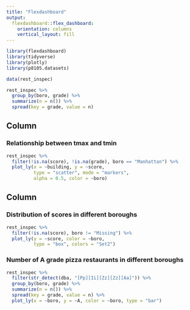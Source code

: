 ```yaml
---
title: "Flexdashboard"
output: 
  flexdashboard::flex_dashboard:
    orientation: columns
    vertical_layout: fill
---
```


```r
library(flexdashboard)
library(tidyverse)
library(plotly)
library(p8105.datasets)

data(rest_inspec)

rest_inspec %>% 
  group_by(boro, grade) %>% 
  summarize(n = n()) %>% 
  spread(key = grade, value = n)
```

Column {data-width=650}
-----------------------------------------------------------------------

### Relationship between tmax and tmin
```r
rest_inspec %>%
  filter(!is.na(score), !is.na(grade), boro == "Manhattan") %>% 
  plot_ly(x = ~building, y = ~score, 
          type = "scatter", mode = "markers", 
          alpha = 0.5, color = ~boro)
```

Column {data-width=350}
-----------------------------------------------------------------------

### Distribution of scores in different boroughs
```r
rest_inspec %>%
  filter(!is.na(score), boro != "Missing") %>% 
  plot_ly(y = ~score, color = ~boro, 
          type = "box", colors = "Set2")
```

### Number of A grade pizza restaurants in different boroughs

```r
rest_inspec %>% 
  filter(str_detect(dba, "[Pp][Ii][Zz][Zz][Aa]")) %>% 
  group_by(boro, grade) %>% 
  summarize(n = n()) %>% 
  spread(key = grade, value = n) %>%
  plot_ly(x = ~boro, y = ~A, color = ~boro, type = "bar")
```
